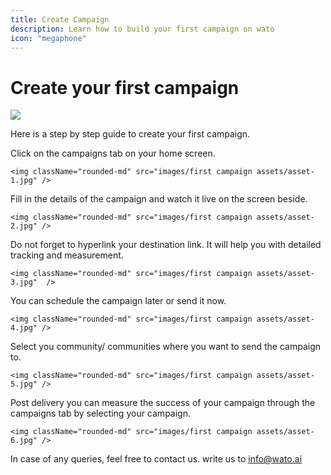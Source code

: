 ```yaml
---
title: Create Campaign
description: Learn how to build your first campaign on wato
icon: "megaphone"
---
```


# Create your first campaign

<img className="rounded-md" src="images/first campaign assets/main1.png" />

Here is a step by step guide to create your first campaign.

<Steps>
  <Step title="Campaigns tab" icon="arrow-pointer">
    Click on the campaigns tab on your home screen.

    <img className="rounded-md" src="images/first campaign assets/asset-1.jpg" />
  </Step>
  <Step title="Fill details" icon="memo-circle-check">
    Fill in the details of the campaign and watch it live on the screen beside.

    <img className="rounded-md" src="images/first campaign assets/asset-2.jpg" />
  </Step>
  <Step title="Hyperlink" icon="link">
    Do not forget to hyperlink your destination link. It will help you with detailed tracking and measurement.

    <img className="rounded-md" src="images/first campaign assets/asset-3.jpg"  />
  </Step>
  <Step title="Schedule / Send Now" icon="calendar-days">
    You can schedule the campaign later or send it now.

    <img className="rounded-md" src="images/first campaign assets/asset-4.jpg" />
  </Step>
  <Step title="Select Community" icon="square-check">
    Select you community/ communities where you want to send the campaign to.

    <img className="rounded-md" src="images/first campaign assets/asset-5.jpg" />
  </Step>
  <Step title="Create Community" icon="people-group">
    Post delivery you can measure the success of your campaign through the campaigns tab by selecting your campaign.

    <img className="rounded-md" src="images/first campaign assets/asset-6.jpg" />
  </Step>
</Steps>

<Note>In case of any queries, feel free to contact us. write us to [info@wato.ai](mailto:info@wato.ai)</Note>
